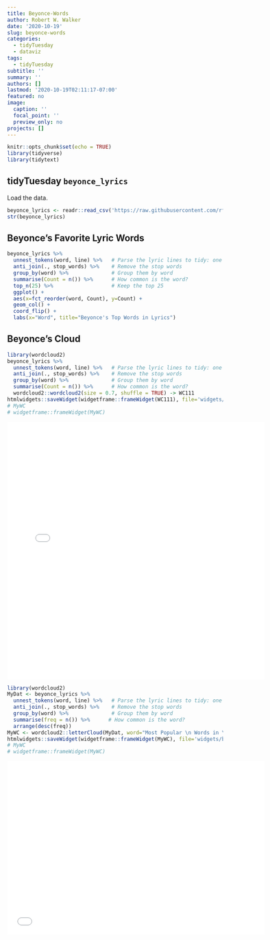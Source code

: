 ```yaml
---
title: Beyonce-Words
author: Robert W. Walker
date: '2020-10-19'
slug: beyonce-words
categories:
  - tidyTuesday
  - dataviz
tags:
  - tidyTuesday
subtitle: ''
summary: ''
authors: []
lastmod: '2020-10-19T02:11:17-07:00'
featured: no
image:
  caption: ''
  focal_point: ''
  preview_only: no
projects: []
---
```



```r
knitr::opts_chunk$set(echo = TRUE)
library(tidyverse)
library(tidytext)
```

## tidyTuesday `beyonce_lyrics`

Load the data.

```r
beyonce_lyrics <- readr::read_csv('https://raw.githubusercontent.com/rfordatascience/tidytuesday/master/data/2020/2020-09-29/beyonce_lyrics.csv')
str(beyonce_lyrics)
```

## Beyonce's Favorite Lyric Words

```r
beyonce_lyrics %>% 
  unnest_tokens(word, line) %>%   # Parse the lyric lines to tidy: one word per row.
  anti_join(., stop_words) %>%    # Remove the stop words
  group_by(word) %>%              # Group them by word
  summarise(Count = n()) %>%      # How common is the word?
  top_n(25) %>%                   # Keep the top 25
  ggplot() + 
  aes(x=fct_reorder(word, Count), y=Count) + 
  geom_col() + 
  coord_flip() + 
  labs(x="Word", title="Beyonce's Top Words in Lyrics")
```

## Beyonce's Cloud

```r
library(wordcloud2)
beyonce_lyrics %>% 
  unnest_tokens(word, line) %>%   # Parse the lyric lines to tidy: one word per row.
  anti_join(., stop_words) %>%    # Remove the stop words
  group_by(word) %>%              # Group them by word
  summarise(Count = n()) %>%      # How common is the word?
  wordcloud2::wordcloud2(size = 0.7, shuffle = TRUE) -> WC111
htmlwidgets::saveWidget(widgetframe::frameWidget(WC111), file='widgets/wcbey.html')
# MyWC
# widgetframe::frameWidget(MyWC)
```

<iframe width="600" height="600" src="widgets/wcbey.html" frameborder="0" allowfullscreen></iframe>


```r
library(wordcloud2)
MyDat <- beyonce_lyrics %>% 
  unnest_tokens(word, line) %>%   # Parse the lyric lines to tidy: one word per row.
  anti_join(., stop_words) %>%    # Remove the stop words
  group_by(word) %>%              # Group them by word
  summarise(freq = n()) %>%      # How common is the word?
  arrange(desc(freq))
MyWC <- wordcloud2::letterCloud(MyDat, word="Most Popular \n Words in \n Beyonce \n Lyrics", wordSize = 1.75, backgroundColor="lightblue", color='random-dark', size=0.8)
htmlwidgets::saveWidget(widgetframe::frameWidget(MyWC), file='widgets/beyonce.html')
# MyWC
# widgetframe::frameWidget(MyWC)
```

<iframe width="600" height="405" src="widgets/beyonce.html" frameborder="0" allowfullscreen></iframe>
 

